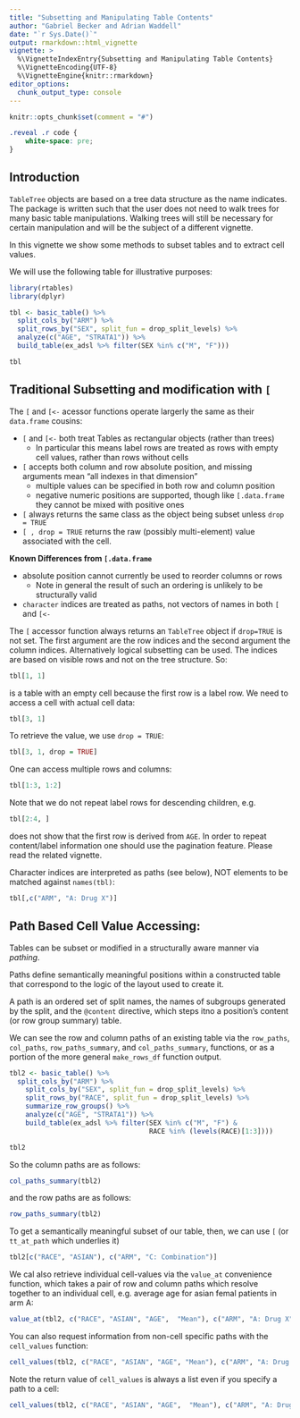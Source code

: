 ```yaml
---
title: "Subsetting and Manipulating Table Contents"
author: "Gabriel Becker and Adrian Waddell"
date: "`r Sys.Date()`"
output: rmarkdown::html_vignette
vignette: >
  %\VignetteIndexEntry{Subsetting and Manipulating Table Contents}
  %\VignetteEncoding{UTF-8}
  %\VignetteEngine{knitr::rmarkdown}
editor_options: 
  chunk_output_type: console
---
```



```r
knitr::opts_chunk$set(comment = "#")
```

```css
.reveal .r code {
    white-space: pre;
}
```

## Introduction

`TableTree` objects are based on a tree data structure as the name indicates. The package is written such that the user
does not need to walk trees for many basic table manipulations. Walking trees will still be necessary for certain
manipulation and will be the subject of a different vignette.

In this vignette we show some methods to subset tables and to extract cell values.

We will use the following table for illustrative purposes:

```r
library(rtables)
library(dplyr)

tbl <- basic_table() %>%
  split_cols_by("ARM") %>%
  split_rows_by("SEX", split_fun = drop_split_levels) %>%
  analyze(c("AGE", "STRATA1")) %>%
  build_table(ex_adsl %>% filter(SEX %in% c("M", "F")))

tbl
```

## Traditional Subsetting and modification with `[`

The `[` and `[<-` acessor functions operate largerly the same as their `data.frame` cousins:

 - `[` and `[<-` both treat Tables as rectangular objects (rather than trees)
   - In particular this means label rows are treated as rows with empty cell values, rather than rows without cells
 - `[` accepts both column and row absolute position, and missing arguments mean "all indexes in that dimension"
   - multiple values can be specified in both row and column position
   - negative numeric positions are supported, though like `[.data.frame` they cannot be mixed with positive ones
 - `[` always returns the same class as the object being subset unless `drop = TRUE`
 - `[ , drop = TRUE` returns the raw (possibly multi-element) value associated with the cell.
 

**Known Differences from `[.data.frame`**

- absolute position cannot currently be used to reorder columns or rows
  - Note in general the result of such an ordering is unlikely to be structurally valid
- `character` indices are treated as paths, not vectors of names in both `[` and `[<-`

The `[` accessor function always returns an `TableTree` object if `drop=TRUE` is not set. The first argument are the row indices and the second argument the column indices. Alternatively logical subsetting can be used. The indices are based on visible rows and not on the tree structure. So:

```r
tbl[1, 1]
```

is a table with an empty cell  because the first row is a label row. We need to access a cell with actual cell data:

```r
tbl[3, 1]
```

To retrieve the value,  we use `drop = TRUE`:

```r
tbl[3, 1, drop = TRUE]
```


One can access multiple rows and columns:

```r
tbl[1:3, 1:2]
```


Note that we do not repeat label rows for descending children, e.g.

```r
tbl[2:4, ]
```

does not show that the first row is derived from `AGE`. In order to repeat content/label information one should use the pagination feature. Please read the related vignette.

Character indices are interpreted as paths (see below), NOT elements to be matched against `names(tbl)`:

```r
tbl[,c("ARM", "A: Drug X")]
```



## Path Based Cell Value Accessing:
Tables can be subset or modified in a structurally aware manner via *pathing*. 

Paths define semantically meaningful positions within a constructed table that correspond to the logic of the layout
used to create it.

A path is an ordered set of split names, the names of subgroups generated by the split, and the `@content` directive, which steps itno a position's content (or row group summary) table.

We can see the row and column paths of an existing table via the `row_paths`, `col_paths`, `row_paths_summary`, and `col_paths_summary`, functions, or as a portion of the more general `make_rows_df` function output.


```r


tbl2 <- basic_table() %>%
  split_cols_by("ARM") %>%
    split_cols_by("SEX", split_fun = drop_split_levels) %>%
    split_rows_by("RACE", split_fun = drop_split_levels) %>%
    summarize_row_groups() %>%
    analyze(c("AGE", "STRATA1")) %>%
    build_table(ex_adsl %>% filter(SEX %in% c("M", "F") &
                                   RACE %in% (levels(RACE)[1:3])))

tbl2
```

So the column paths are as follows:

```r
col_paths_summary(tbl2)
```

and the row paths are as follows:

```r
row_paths_summary(tbl2)
```

To get a semantically meaningful subset of our table, then, we can use `[` (or `tt_at_path` which underlies it)

```r

tbl2[c("RACE", "ASIAN"), c("ARM", "C: Combination")]
```

We cal also retrieve individual cell-values via the `value_at` convenience function, which takes a pair of row and column paths which resolve together to an individual cell, e.g. average age for asian femal patients in arm A:

```r
value_at(tbl2, c("RACE", "ASIAN", "AGE",  "Mean"), c("ARM", "A: Drug X", "SEX", "F"))
```

You can also request information from non-cell specific paths with the `cell_values` function:

```r
cell_values(tbl2, c("RACE", "ASIAN", "AGE", "Mean"), c("ARM", "A: Drug X"))
```

Note the return value of `cell_values` is always a list even if you specify a path to a cell:

```r
cell_values(tbl2, c("RACE", "ASIAN", "AGE",  "Mean"), c("ARM", "A: Drug X", "SEX", "F"))
```
